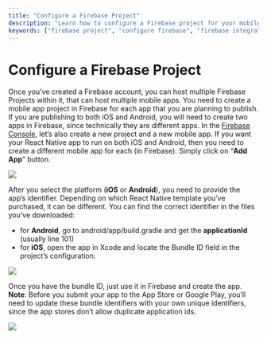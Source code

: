 ```yaml
---
title: "Configure a Firebase Project"
description: "Learn how to configure a Firebase project for your mobile apps, including steps for both iOS and Android platforms."
keywords: ["firebase project", "configure firebase", "firebase integration", "react native", "ios", "android"]
---
```


# Configure a Firebase Project  

Once you’ve created a Firebase account, you can host multiple Firebase Projects within it, that can host multiple mobile apps. You need to create a mobile app project in Firebase for each app that you are planning to publish. If you are publishing to both iOS and Android, you will need to create two apps in Firebase, since technically they are different apps. In the [Firebase Console](https://console.firebase.google.com/), let’s also create a new project and a new mobile app. If you want your React Native app to run on both iOS and Android, then you need to create a different mobile app for each (in Firebase). Simply click on “__Add App__” button.  

 ![](/../static/img/Screen-Shot-2019-03-05-at-6.20.50-PM.png)  

 After you select the platform (__iOS__ or __Android__), you need to provide the app’s identifier. Depending on which React Native template you’ve purchased, it can be different. You can find the correct identifier in the files you’ve downloaded:

+ for __Android__, go to android/app/build.gradle and get the __applicationId__ (usually line 101)
+ for __iOS__, open the app in Xcode and locate the Bundle ID field in the project’s configuration:  

![](/../static/img/Screen-Shot-2019-03-05-at-6.26.44-PM(1).png)  

Once you have the bundle ID, just use it in Firebase and create the app. __Note__: Before you submit your app to the App Store or Google Play, you’ll need to update these bundle identifiers with your own unique identifiers, since the app stores don’t allow duplicate application ids.  

  ![](/../static/img/Screen-Shot-2019-03-05-at-6.19.40-PM.png)